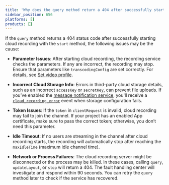 ```yaml
---
title: 'Why does the query method return a 404 after successfully starting cloud recording?'
sidebar_position: 656
platforms: []
products: []
---
```


If the `query` method returns a 404 status code after successfully starting cloud recording with the `start` method, the following issues may be the cause:

- **Parameter Issues**: After starting cloud recording, the recording service checks the parameters. If any are incorrect, the recording may stop. Ensure that parameters like `transcodingConfig` are set correctly. For details, see [Set video profile](/cloud-recording/develop/recording-video-profile).
  
- **Incorrect Cloud Storage Info**: Errors in third-party cloud storage details, such as an incorrect `accessKey` or `secretKey`, can prevent file uploads. If you’ve enabled the [message notification service](/signaling/get-started/manage-agora-account?#configure--features), you'll receive a [`cloud_recording_error`](/cloud-recording/reference/common-errors) event when storage configuration fails.

- **Token Issues**: If the `token` in `clientRequest` is invalid, cloud recording may fail to join the channel. If your project has an enabled App certificate, make sure to pass the correct token; otherwise, you don’t need this parameter.

- **Idle Timeout**: If no users are streaming in the channel after cloud recording starts, the recording will automatically stop after reaching the `maxIdleTime` (maximum idle channel time).

- **Network or Process Failures**: The cloud recording server might be disconnected or the process may be killed. In these cases, calling `query`, `updateLayout`, or `stop` will return a 404. The fault handling center will investigate and respond within 90 seconds. You can retry the `query` method later to check if the service has recovered.
